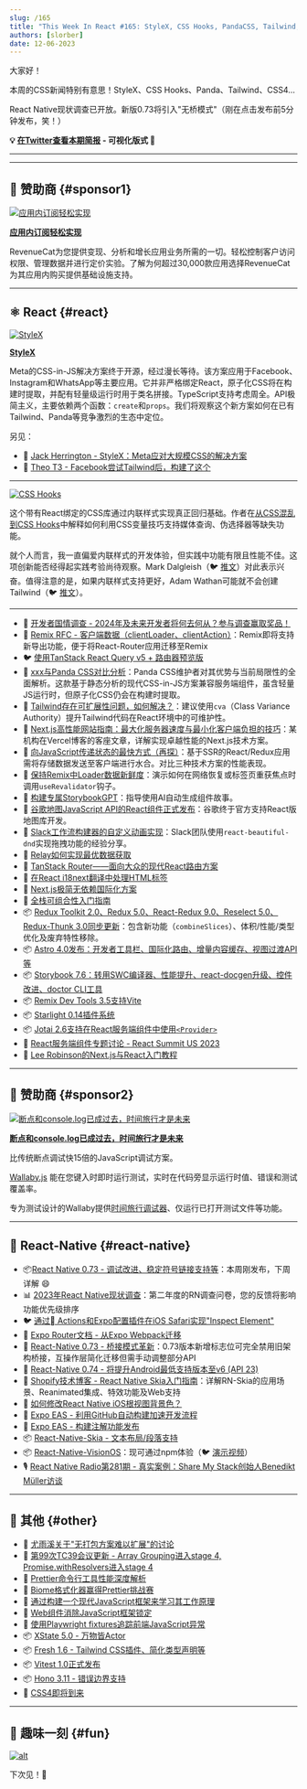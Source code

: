 ```yaml
---
slug: /165
title: "This Week In React #165: StyleX, CSS Hooks, PandaCSS, Tailwind, Redux, Astro, Next.js, Remix, Storybook, React-Native 0.73, State of React-Native, Skia text layouts, Expo EAS..."
authors: [slorber]
date: 12-06-2023
---
```


大家好！

本周的CSS新闻特别有意思！StyleX、CSS Hooks、Panda、Tailwind、CSS4...

React Native现状调查已开放。新版0.73将引入"无桥模式"（刚在点击发布前5分钟发布，笑！）

<!-- truncate -->

**💡 [在Twitter查看本期简报](https://slo.im/thread) - 可视化版式 🎨**

---


<Support />

---

## 💸 赞助商 {#sponsor1}

[![应用内订阅轻松实现](/emails/issues/165/RevenueCat.jpg)](https://www.revenuecat.com?utm_source=twir&utm_medium=sponsorship&utm_campaign=dec_23)

**[应用内订阅轻松实现](https://www.revenuecat.com?utm_source=twir&utm_medium=sponsorship&utm_campaign=dec_23)**

RevenueCat为您提供变现、分析和增长应用业务所需的一切。轻松控制客户访问权限、管理数据并进行定价实验。了解为何超过30,000款应用选择RevenueCat为其应用内购买提供基础设施支持。

---

## ⚛️ React {#react}

[![StyleX](/emails/issues/165/stylex.jpg)](https://github.com/facebook/stylex)

[**StyleX**](https://github.com/facebook/stylex)

Meta的CSS-in-JS解决方案终于开源，经过漫长等待。该方案应用于Facebook、Instagram和WhatsApp等主要应用。它并非严格绑定React，原子化CSS将在构建时提取，并配有轻量级运行时用于类名拼接。TypeScript支持考虑周全。API极简主义，主要依赖两个函数：`create`和`props`。我们将观察这个新方案如何在已有Tailwind、Panda等竞争激烈的生态中定位。

另见：

- 🎥 [Jack Herrington - StyleX：Meta应对大规模CSS的解决方案](https://www.youtube.com/watch?v=6ZDiGtg1jN4)
- 🎥 [Theo T3 - Facebook尝试Tailwind后，构建了这个](https://www.youtube.com/watch?v=PHV94q7BivI)

---

[![CSS Hooks](/emails/issues/165/csshooks.jpg)](https://css-hooks.com/)

这个带有React绑定的CSS库通过内联样式实现真正回归基础。作者在[从CSS混乱到CSS Hooks](https://nsaunders.dev/posts/css-madness-to-hooks)中解释如何利用CSS变量技巧支持媒体查询、伪选择器等缺失功能。

就个人而言，我一直偏爱内联样式的开发体验，但实践中功能有限且性能不佳。这项创新能否经得起实践考验尚待观察。Mark Dalgleish（🐦 [推文](https://twitter.com/markdalgleish/status/1729399475494608923)）对此表示兴奋。值得注意的是，如果内联样式支持更好，Adam Wathan可能就不会创建Tailwind（🐦 [推文](https://twitter.com/adamwathan/status/1732209400641724785)）。

---

- 💸 [开发者国情调查 - 2024年及未来开发者将何去何从？参与调查赢取奖品！](https://developereconomics.net/?member_id=thisweekinreact&utm_medium=nl_ad1)
- 👀 [Remix RFC - 客户端数据（clientLoader、clientAction）](https://github.com/remix-run/remix/discussions/7634)：Remix即将支持新导出功能，便于将React-Router应用迁移至Remix
- 🐦 [使用TanStack React Query v5 + 路由器预览版](https://twitter.com/tannerlinsley/status/1730621837212876829)
- 📜 [xxx与Panda CSS对比分析](https://www.astahmer.dev/posts/how-does-xxx-compares-to-panda-css)：Panda CSS维护者对其优势与当前局限性的全面解析。这款基于静态分析的现代CSS-in-JS方案兼容服务端组件，虽含轻量JS运行时，但原子化CSS仍会在构建时提取。
- 📜 [Tailwind存在可扩展性问题，如何解决？](https://byteofdev.com/posts/scale-tailwindcss/)：建议使用`cva`（Class Variance Authority）提升Tailwind代码在React环境中的可维护性。
- 📜 [Next.js高性能网站指南：最大化服务器速度与最小化客户端负担的技巧](https://vercel.com/blog/guide-to-fast-websites-with-next-js-tips-for-maximizing-server-speeds)：某机构在Vercel博客的客座文章，详解实现卓越性能的Next.js技术方案。
- 📜 [向JavaScript传递状态的最快方式（再探）](https://calendar.perfplanet.com/2023/fastest-way-passing-state-javascript-revisited/)：基于SSR的React/Redux应用需将存储数据发送至客户端进行水合。对比三种技术方案的性能表现。
- 📜 [保持Remix中Loader数据新鲜度](https://sergiodxa.com/tutorials/keep-your-loader-data-fresh-in-remix)：演示如何在网络恢复或标签页重获焦点时调用`useRevalidator`钩子。
- 📜 [构建专属StorybookGPT](https://storybook.js.org/blog/build-your-own-storybook-gpt/)：指导使用AI自动生成组件故事。
- 📜 [谷歌地图JavaScript API的React组件正式发布](https://cloud.google.com/blog/products/maps-platform/introducing-react-components-for-the-maps-javascript-api/)：谷歌终于官方支持React版地图库开发。
- 📜 [Slack工作流构建器的自定义动画实现](https://slack.engineering/building-custom-animations-in-the-workflow-builder/)：Slack团队使用`react-beautiful-dnd`实现拖拽功能的经验分享。
- 📜 [Relay如何实现最优数据获取](https://relay.dev/blog/2023/10/24/how-relay-enables-optimal-data-fetching/)
- 📜 [TanStack Router——面向大众的现代React路由方案](https://swizec.com/blog/tanstack-router-modern-react-for-the-rest-of-us/)
- 📜 [在React i18next翻译中处理HTML标签](https://rafaelcamargo.com/blog/handling-html-within-react-i18next-translations/)
- 📜 [Next.js极简无依赖国际化方案](https://www.thomasledoux.be/blog/minimal-dependency-free-translation-system-nextjs)
- 📜 [全栈可组合性入门指南](https://www.smashingmagazine.com/2023/11/introduction-full-stack-composability/)
- 📦 [Redux Toolkit 2.0、Redux 5.0、React-Redux 9.0、Reselect 5.0、Redux-Thunk 3.0同步更新](https://github.com/reduxjs/redux-toolkit/releases/tag/v2.0.0)：包含新功能（`combineSlices`）、体积/性能/类型优化及废弃特性移除。
- 📦 [Astro 4.0发布：开发者工具栏、国际化路由、增量内容缓存、视图过渡API等](https://astro.build/blog/astro-4/)
- 📦 [Storybook 7.6：转用SWC编译器、性能提升、react-docgen升级、控件改进、doctor CLI工具](https://storybook.js.org/blog/storybook-7-6/)
- 📦 [Remix Dev Tools 3.5支持Vite](https://github.com/Code-Forge-Net/Remix-Dev-Tools/releases/tag/v3.5.0)
- 📦 [Starlight 0.14插件系统](https://github.com/withastro/starlight/releases/tag/%40astrojs%2Fstarlight%400.14.0)
- 📦 [Jotai 2.6支持在React服务端组件中使用`<Provider>`](https://github.com/pmndrs/jotai/releases/tag/v2.6.0)
- 🎥 [React服务端组件专题讨论 - React Summit US 2023](https://www.youtube.com/watch?v=ujaTs-5LEWM)
- 🎥 [Lee Robinson的Next.js与React入门教程](https://www.youtube.com/@leerob)

<SubscribeFormEmbed placement="middle" />

---

## 💸 赞助商 {#sponsor2}

[![断点和console.log已成过去，时间旅行才是未来](/emails/issues/165/Breakpoints.jpg)](https://wallabyjs.com/?referrer=ThisWeekInReact1)

**[断点和console.log已成过去，时间旅行才是未来](https://wallabyjs.com/?referrer=ThisWeekInReact1)**

比传统断点调试快15倍的JavaScript调试方案。

[Wallaby.js](https://wallabyjs.com/?referrer=ThisWeekInReact1) 能在您键入时即时运行测试，实时在代码旁显示运行时值、错误和测试覆盖率。

专为测试设计的Wallaby提供[时间旅行调试器](https://wallabyjs.com/docs/intro/time-travel-debugger.html?referrer=ThisWeekInReact1)、仅运行已打开测试文件等功能。

---

## 📱 React-Native {#react-native}

- 📦[React Native 0.73 - 调试改进、稳定符号链接支持等](https://reactnative.dev/blog/2023/12/06/0.73-debugging-improvements-stable-symlinks)：本周刚发布，下周详解 😄
- 📊 [2023年React Native现状调查](https://survey.stateofreactnative.com/)：第二年度的RN调查问卷，您的反馈将影响功能优先级排序
- 🐦 [通过 Actions和Expo配置插件在iOS Safari实现"Inspect Element"](https://twitter.com/Baconbrix/status/1731407884624310708)
- 📖 [Expo Router文档 - 从Expo Webpack迁移](https://docs.expo.dev/router/migrate/from-expo-webpack/)
- 💬 [React-Native 0.73 - 桥接模式革新](https://github.com/reactwg/react-native-new-architecture/discussions/154)：0.73版本新增标志位可完全禁用旧架构桥接，互操作层简化迁移但需手动调整部分API
- 💬 [React-Native 0.74 - 将提升Android最低支持版本至v6 (API 23)](https://github.com/react-native-community/discussions-and-proposals/discussions/740)
- 📜 [Shopify技术博客 - React Native Skia入门指南](https://shopify.engineering/getting-started-with-react-native-skia)：详解RN-Skia的应用场景、Reanimated集成、特效功能及Web支持
- 📜 [如何修改React Native iOS根视图背景色？](https://www.oskarkwasniewski.dev/blog/react-native-change-native-background-color)
- 📜 [Expo EAS - 利用GitHub自动构建加速开发流程](https://expo.dev/changelog/2023/11-29-automatic-github-builds)
- 📜 [Expo EAS - 构建注解功能发布](https://expo.dev/changelog/2023/12-01-build-annotations)
- 📦 [React-Native-Skia - 文本布局/段落支持](https://shopify.github.io/react-native-skia/docs/text/paragraph/)
- 📦 [React-Native-VisionOS](https://github.com/callstack/react-native-visionos)：现可通过npm体验（🐦 [演示视频](https://twitter.com/o_kwasniewski/status/1729453555201802495)）
- 🎙️ [React Native Radio第281期 - 真实案例：Share My Stack创始人Benedikt Müller访谈](https://reactnativeradio.com/episodes/rnr-281-real-life-react-native-benedikt-muller-of-share-my-stack)

---

## 🔀 其他 {#other}

- 🧵 [尤雨溪关于"无打包方案难以扩展"的讨论](https://twitter.com/youyuxi/status/1730537401217610234)
- 📜 [第99次TC39会议更新 - Array Grouping进入stage 4, Promise.withResolvers进入stage 4](https://dev.to/hemanth/updates-from-the-99th-tc39-meeting-15hn)
- 📜 [Prettier命令行工具性能深度解析](https://prettier.io/blog/2023/11/30/cli-deep-dive)
- 📜 [Biome格式化器赢得Prettier挑战赛](https://biomejs.dev/blog/biome-wins-prettier-challenge/)
- 📜 [通过构建一个现代JavaScript框架来学习其工作原理](https://nolanlawson.com/2023/12/02/lets-learn-how-modern-javascript-frameworks-work-by-building-one/)
- 📜 [Web组件消除JavaScript框架锁定](https://jakelazaroff.com/words/web-components-eliminate-javascript-framework-lock-in/)
- 📜 [使用Playwright fixtures追踪前端JavaScript异常](https://www.checklyhq.com/blog/track-frontend-javascript-exceptions-with-playwright/)
- 📦 [XState 5.0 - 万物皆Actor](https://stately.ai/blog/2023-12-01-xstate-v5)
- 📦 [Fresh 1.6 - Tailwind CSS插件、简化类型声明等](https://deno.com/blog/fresh-1.6)
- 📦 [Vitest 1.0正式发布](https://github.com/vitest-dev/vitest/releases/tag/v1.0.0)
- 📦 [Hono 3.11 - 错误边界支持](https://github.com/honojs/hono/releases/tag/v3.11.0)
- 🎥 [CSS4即将到来](https://www.youtube.com/watch?v=j4mOm1qic7k)

---

## 🤭 趣味一刻 {#fun}

[![alt](/emails/issues/165/meme.jpg)](https://twitter.com/bndkt/status/1729743347370139940)

下次见！👋